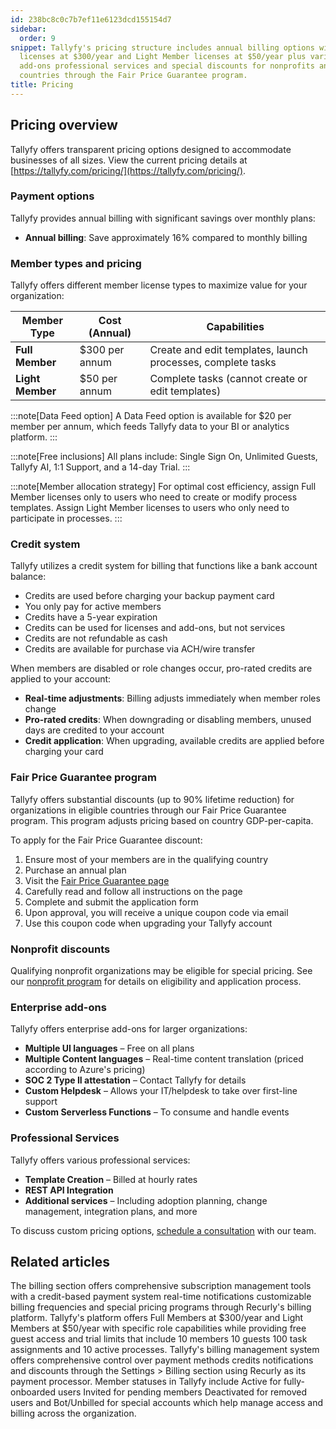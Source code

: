 ```yaml
---
id: 238bc8c0c7b7ef11e6123dcd155154d7
sidebar:
  order: 9
snippet: Tallyfy's pricing structure includes annual billing options with Full Member
  licenses at $300/year and Light Member licenses at $50/year plus various enterprise
  add-ons professional services and special discounts for nonprofits and eligible
  countries through the Fair Price Guarantee program.
title: Pricing
---
```


## Pricing overview

Tallyfy offers transparent pricing options designed to accommodate businesses of all sizes. View the current pricing details at [https://tallyfy.com/pricing/](https://tallyfy.com/pricing/).

### Payment options

Tallyfy provides annual billing with significant savings over monthly plans:

- **Annual billing**: Save approximately 16% compared to monthly billing

### Member types and pricing

Tallyfy offers different member license types to maximize value for your organization:

| Member Type | Cost (Annual) | Capabilities |
|-------------|---------------|--------------|
| **Full Member** | $300 per annum | Create and edit templates, launch processes, complete tasks |
| **Light Member** | $50 per annum | Complete tasks (cannot create or edit templates) |

:::note[Data Feed option]
A Data Feed option is available for $20 per member per annum, which feeds Tallyfy data to your BI or analytics platform.
:::

:::note[Free inclusions]
All plans include: Single Sign On, Unlimited Guests, Tallyfy AI, 1:1 Support, and a 14-day Trial.
:::

:::note[Member allocation strategy]
For optimal cost efficiency, assign Full Member licenses only to users who need to create or modify process templates. Assign Light Member licenses to users who only need to participate in processes.
:::

### Credit system

Tallyfy utilizes a credit system for billing that functions like a bank account balance:

- Credits are used before charging your backup payment card
- You only pay for active members
- Credits have a 5-year expiration
- Credits can be used for licenses and add-ons, but not services
- Credits are not refundable as cash
- Credits are available for purchase via ACH/wire transfer

When members are disabled or role changes occur, pro-rated credits are applied to your account:

- **Real-time adjustments**: Billing adjusts immediately when member roles change
- **Pro-rated credits**: When downgrading or disabling members, unused days are credited to your account
- **Credit application**: When upgrading, available credits are applied before charging your card

### Fair Price Guarantee program

Tallyfy offers substantial discounts (up to 90% lifetime reduction) for organizations in eligible countries through our Fair Price Guarantee program. This program adjusts pricing based on country GDP-per-capita.

To apply for the Fair Price Guarantee discount:

1. Ensure most of your members are in the qualifying country
2. Purchase an annual plan 
3. Visit the [Fair Price Guarantee page](https://tallyfy.com/pricing/fair-price-guarantee/)
4. Carefully read and follow all instructions on the page
5. Complete and submit the application form
6. Upon approval, you will receive a unique coupon code via email
7. Use this coupon code when upgrading your Tallyfy account

### Nonprofit discounts

Qualifying nonprofit organizations may be eligible for special pricing. See our [nonprofit program](/products/pro/pricing/how-to-apply-for-tallyfys-nonprofit-program-discount/) for details on eligibility and application process.

### Enterprise add-ons

Tallyfy offers enterprise add-ons for larger organizations:

- **Multiple UI languages** – Free on all plans
- **Multiple Content languages** – Real-time content translation (priced according to Azure's pricing)
- **SOC 2 Type II attestation** – Contact Tallyfy for details
- **Custom Helpdesk** – Allows your IT/helpdesk to take over first-line support
- **Custom Serverless Functions** – To consume and handle events

### Professional Services

Tallyfy offers various professional services:

- **Template Creation** – Billed at hourly rates
- **REST API Integration** 
- **Additional services** – Including adoption planning, change management, integration plans, and more

To discuss custom pricing options, [schedule a consultation](https://tallyfy.com/booking/) with our team.


## Related articles
<CardGrid>
<LinkTitleCard header="<b>Settings > Billing</b>" href="/products/pro/settings/billing/" > The billing section offers comprehensive subscription management tools with a credit-based payment system real-time notifications customizable billing frequencies and special pricing programs through Recurly's billing platform. </LinkTitleCard>
<LinkTitleCard header="<b>Billing > Tallyfy's Account and Member Limits</b>" href="/products/pro/settings/billing/what-are-tallyfys-account-and-member-limits/" > Tallyfy's platform offers Full Members at $300/year and Light Members at $50/year with specific role capabilities while providing free guest access and trial limits that include 10 members 10 guests 100 task assignments and 10 active processes. </LinkTitleCard>
<LinkTitleCard header="<b>Billing > Access and Manage My Billing Details</b>" href="/products/pro/settings/billing/how-to-access-and-manage-my-billing-details/" > Tallyfy's billing management system offers comprehensive control over payment methods credits notifications and discounts through the Settings > Billing section using Recurly as its payment processor. </LinkTitleCard>
<LinkTitleCard header="<b>Org Settings > Understanding Member Statuses</b>" href="/products/pro/settings/org-settings/understanding-member-statuses/" > Member statuses in Tallyfy include Active for fully-onboarded users Invited for pending members Deactivated for removed users and Bot/Unbilled for special accounts which help manage access and billing across the organization. </LinkTitleCard>
</CardGrid>